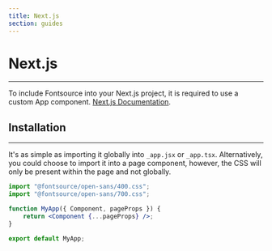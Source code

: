```yaml
---
title: Next.js
section: guides
---
```


# Next.js

---

To include Fontsource into your Next.js project, it is required to use a custom App component.
[Next.js Documentation](https://nextjs.org/docs/advanced-features/custom-app).

<CarbonAd />

## Installation

---

It's as simple as importing it globally into `_app.jsx` or `_app.tsx`. Alternatively, you could choose to import it into a page component, however, the CSS will only be present within the page and not globally.

```jsx
import "@fontsource/open-sans/400.css";
import "@fontsource/open-sans/700.css";

function MyApp({ Component, pageProps }) {
	return <Component {...pageProps} />;
}

export default MyApp;
```
